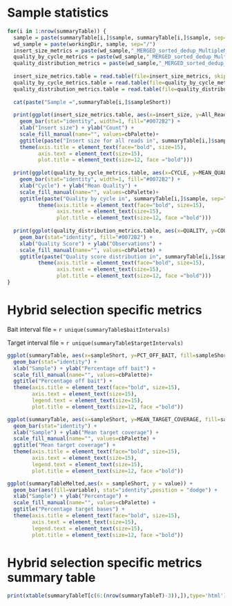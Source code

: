 Sample statistics
========================================================

```r
for(i in 1:nrow(summaryTable)) {
  sample = paste(summaryTable[i,]$sample, summaryTable[i,]$sample, sep="/")
  wd_sample = paste(workingDir, sample, sep="/")
  insert_size_metrics = paste(wd_sample,"_MERGED_sorted_dedup_MultipleMetrics.txt.insert_size_metrics", sep="")
  quality_by_cycle_metrics = paste(wd_sample,"_MERGED_sorted_dedup_MultipleMetrics.txt.quality_by_cycle_metrics", sep="")
  quality_distribution_metrics = paste(wd_sample,"_MERGED_sorted_dedup_MultipleMetrics.txt.quality_distribution_metrics", sep="")
  
  insert_size_metrics.table = read.table(file=insert_size_metrics, skip=10, head=TRUE)
  quality_by_cycle_metrics.table = read.table(file=quality_by_cycle_metrics, head=TRUE)
  quality_distribution_metrics.table = read.table(file=quality_distribution_metrics, head=TRUE)
  
  cat(paste("Sample =",summaryTable[i,]$sampleShort))
  
  print(ggplot(insert_size_metrics.table, aes(x=insert_size, y=All_Reads.fr_count)) + 
    geom_bar(stat="identity", width=1, fill="#0072B2") +
    xlab("Insert size") + ylab("Count") +
    scale_fill_manual(name="", values=cbPalette)+
    ggtitle(paste("Insert size for all reads in", summaryTable[i,]$sample, sep=" ")) +
    theme(axis.title = element_text(face="bold", size=15),
          axis.text = element_text(size=15),
          plot.title = element_text(size=12, face ="bold")))
  
  print(ggplot(quality_by_cycle_metrics.table, aes(x=CYCLE, y=MEAN_QUALITY)) + 
    geom_bar(stat="identity", width=1, fill="#0072B2") +
    xlab("Cycle") + ylab("Mean Quality") +
    scale_fill_manual(name="", values=cbPalette)+
    ggtitle(paste("Quality by cycle in", summaryTable[i,]$sample, sep=" ")) +
          theme(axis.title = element_text(face="bold", size=15),
                axis.text = element_text(size=15),
                plot.title = element_text(size=12, face ="bold")))
  
  print(ggplot(quality_distribution_metrics.table, aes(x=QUALITY, y=COUNT_OF_Q)) + 
    geom_bar(stat="identity", fill="#0072B2") +
    xlab("Quality Score") + ylab("Observations") +
    scale_fill_manual(name="", values=cbPalette) +
    ggtitle(paste("Quality score distribution in", summaryTable[i,]$sample, sep=" ")) +
          theme(axis.title = element_text(face="bold", size=15),
                axis.text = element_text(size=15),
                plot.title = element_text(size=12, face ="bold")))
}
```

Hybrid selection specific metrics
========================================================
Bait interval file = `r unique(summaryTable$baitIntervals)`

Target interval file = `r unique(summaryTable$targetIntervals)`

```r
ggplot(summaryTable, aes(x=sampleShort, y=PCT_OFF_BAIT, fill=sampleShort)) + 
  geom_bar(stat="identity") +
  xlab("Sample") + ylab("Percentage off bait") +
  scale_fill_manual(name="", values=cbPalette)+
  ggtitle("Percentage off bait") +
  theme(axis.title = element_text(face="bold", size=15),
        axis.text = element_text(size=15),
        legend.text = element_text(size=15),
        plot.title = element_text(size=12, face ="bold"))

ggplot(summaryTable, aes(x=sampleShort, y=MEAN_TARGET_COVERAGE, fill=sampleShort)) + 
  geom_bar(stat="identity") +
  xlab("Sample") + ylab("Mean target coverage") +
  scale_fill_manual(name="", values=cbPalette) +
  ggtitle("Mean target coverage") +
  theme(axis.title = element_text(face="bold", size=15),
        axis.text = element_text(size=15),
        legend.text = element_text(size=15),
        plot.title = element_text(size=12, face ="bold"))
```

```r
ggplot(summaryTableMelted,aes(x = sampleShort, y = value)) + 
  geom_bar(aes(fill=variable), stat="identity",position = "dodge") +
  xlab("Sample") + ylab("Percentage") +
  scale_fill_manual(name="", values=cbPalette) +
  ggtitle("Percentage target bases") +
  theme(axis.title = element_text(face="bold", size=15),
        axis.text = element_text(size=15),
        legend.text = element_text(size=15),
        plot.title = element_text(size=12, face ="bold"))
```

Hybrid selection specific metrics summary table
========================================================

```r
print(xtable(summaryTableT[c(6:(nrow(summaryTableT)-3)),]),type='html')
```